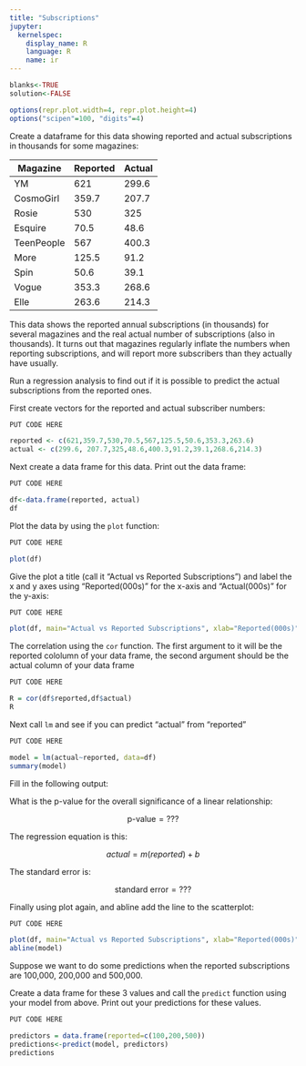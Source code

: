 ```yaml
---
title: "Subscriptions"
jupyter:
  kernelspec:
    display_name: R
    language: R
    name: ir
---
```


```r
blanks<-TRUE
solution<-FALSE
```

```r
options(repr.plot.width=4, repr.plot.height=4)
options("scipen"=100, "digits"=4)
```

Create a dataframe for this data showing reported and actual subscriptions in thousands for some magazines:


| Magazine | Reported | Actual |
|------------|---------------------|-------------------|
| YM | 621 | 299.6 |
| CosmoGirl | 359.7 | 207.7 |
| Rosie | 530 | 325 |
| Esquire | 70.5 | 48.6 |
| TeenPeople | 567 | 400.3 |
| More | 125.5 | 91.2 |
| Spin | 50.6 | 39.1 |
| Vogue | 353.3 | 268.6 |
| Elle | 263.6 | 214.3 |

This data shows the reported annual subscriptions (in thousands) for several magazines and the real actual number of subscriptions (also in thousands). It turns out that magazines regularly inflate the numbers when reporting subscriptions, and will report more subscribers than they actually have usually. 

Run a regression analysis to find out if it is possible to predict the actual subscriptions from the reported ones.

First create vectors for the reported and actual subscriber numbers:


```r
PUT CODE HERE
```
```r
reported <- c(621,359.7,530,70.5,567,125.5,50.6,353.3,263.6)
actual <- c(299.6, 207.7,325,48.6,400.3,91.2,39.1,268.6,214.3)
```

Next create a data frame for this data. Print out the data frame:

```r
PUT CODE HERE
```
```r
df<-data.frame(reported, actual)
df
```

Plot the data by using the `plot` function:

```r
PUT CODE HERE
```
```r
plot(df)
```

Give the plot a title (call it "Actual vs Reported Subscriptions") and label the x and y axes using "Reported(000s)" for the x-axis and "Actual(000s)" for the y-axis:

```r
PUT CODE HERE
```
```r
plot(df, main="Actual vs Reported Subscriptions", xlab="Reported(000s)", ylab="Actual(000s)", pch=19)
```

The correlation using the `cor` function. The first argument to it will be the reported cololumn of your data frame, the second argument should be the actual column of your data frame

```r
PUT CODE HERE
```
```r
R = cor(df$reported,df$actual)
R
```

Next call `lm` and see if you can predict "actual" from "reported"

```r
PUT CODE HERE
```
```r
model = lm(actual~reported, data=df)
summary(model)
```

Fill in the following output:

What is the p-value for the overall significance of a linear relationship:

$$ \text{p-value} = ??? $$

The regression equation is this:

$$ actual = m(reported) +b $$   
    
The standard error is:

$$ \text{standard error} = ???  $$ 

Finally using plot again, and abline add the line to the scatterplot: 

```r
PUT CODE HERE
```
```r
plot(df, main="Actual vs Reported Subscriptions", xlab="Reported(000s)", ylab="Actual(000s)", pch=19)
abline(model)
```

Suppose we want to do some predictions when the reported subscriptions are 
100,000, 200,000 and 500,000.

Create a data frame for these 3 values and call the `predict` function using your model from above. Print out your predictions for these values. 


```r
PUT CODE HERE
```

```r
predictors = data.frame(reported=c(100,200,500))
predictions<-predict(model, predictors)
predictions
```
